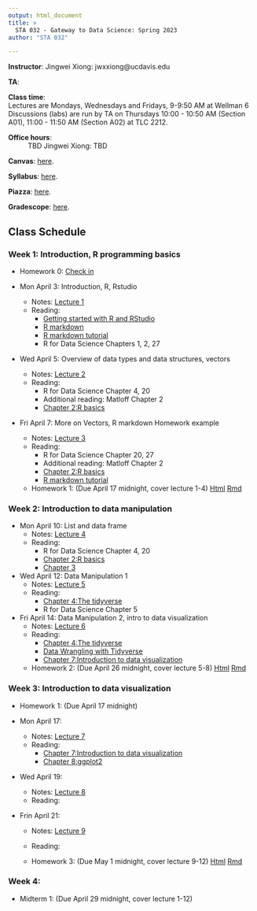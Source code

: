 ```yaml
---
output: html_document
title: >
  STA 032 - Gateway to Data Science: Spring 2023
author: "STA 032"

---
```


**Instructor**: Jingwei Xiong: jwxxiong@ucdavis.edu

**TA**: 

**Class time**:   
Lectures are Mondays, Wednesdays and Fridays, 9-9:50 AM at Wellman 6  
Discussions (labs) are run by TA on Thursdays 10:00 - 10:50 AM (Section A01), 11:00 - 11:50 AM (Section A02) at TLC 2212.

**Office hours**:  
: TBD
Jingwei Xiong: TBD

**Canvas**: [here](https://canvas.ucdavis.edu/courses/784688).

**Syllabus**: [here](https://xjw1001001.github.io/syllabus/syllabus.html).

**Piazza**: [here](https://canvas.ucdavis.edu/courses/784688/external_tools/12776).

**Gradescope**: [here](https://www.gradescope.com/courses/524102).

<!-- your comment 
**Textbooks**:
There are three optional textbooks. They are all available online and are free. 

1. R for Data Science by Hadley Wickham and Garrett Grolemund. 1st Edition, 2017. Available [here](https://r4ds.had.co.nz/index.html).
2. Statistics for Engineers and Scientists, Fifth Edition}, William Navidi.  Older versions will be fine.)
3. OpenIntro Statistics by David Diez, Mine Cetinkaya-Rundel and Christopher Barr. 4th Edition, 2019. Available [here](https://www.openintro.org/book/os/).

-->

## Class Schedule

### Week 1: Introduction, R programming basics
- Homework 0: [Check in](https://canvas.ucdavis.edu/courses/784688/assignments/1035051)

- Mon April 3: Introduction, R, Rstudio
  - Notes: [Lecture 1](https://xjw1001001.github.io/lecture/Lecture 1/lecture1.html)
  - Reading: 
    - [Getting started with R and RStudio](http://rafalab.dfci.harvard.edu/dsbook/getting-started.html)
    - [R markdown](http://rafalab.dfci.harvard.edu/dsbook/reproducible-projects-with-rstudio-and-r-markdown.html#r-markdown)
    - [R markdown tutorial](https://rmarkdown.rstudio.com/lesson-1.html)
    - R for Data Science Chapters 1, 2, 27


- Wed April 5: Overview of data types and data structures, vectors
  - Notes: [Lecture 2](https://xjw1001001.github.io/lecture/Lecture 2/lecture2.html)
  - Reading: 
    - R for Data Science Chapter 4, 20
    - Additional reading: Matloff Chapter 2
    - [Chapter 2:R basics](http://rafalab.dfci.harvard.edu/dsbook/r-basics.html)

- Fri April 7: More on Vectors, R markdown Homework example
  - Notes: [Lecture 3](https://xjw1001001.github.io/lecture/Lecture 3/lecture3.html)
  - Reading: 
    - R for Data Science Chapter 20, 27
    - Additional reading: Matloff Chapter 2
    - [Chapter 2:R basics](http://rafalab.dfci.harvard.edu/dsbook/r-basics.html)
    - [R markdown tutorial](https://rmarkdown.rstudio.com/lesson-1.html)
  - Homework 1: (Due April 17 midnight, cover lecture 1-4) [Html](https://xjw1001001.github.io/homework/homework1/HW1.html) [Rmd](https://xjw1001001.github.io/homework/homework1/HW1.Rmd)
    
### Week 2: Introduction to data manipulation

- Mon April 10: List and data frame
  - Notes: [Lecture 4](https://xjw1001001.github.io/lecture/Lecture 4/lecture4.html)
  - Reading: 
    - R for Data Science Chapter 4, 20
    - [Chapter 2:R basics](http://rafalab.dfci.harvard.edu/dsbook/r-basics.html)
    - [Chapter 3](http://rafalab.dfci.harvard.edu/dsbook/programming-basics.html)
    

- Wed April 12: Data Manipulation 1
  - Notes: [Lecture 5](https://xjw1001001.github.io/lecture/Lecture 5/lecture5.html)
  - Reading: 
    - [Chapter 4:The tidyverse](http://rafalab.dfci.harvard.edu/dsbook/tidyverse.html)
    - R for Data Science Chapter 5

- Fri April 14: Data Manipulation 2, intro to data visualization
  - Notes: [Lecture 6](https://xjw1001001.github.io/lecture/Lecture 6/lecture6.html)
  - Reading: 
    - [Chapter 4:The tidyverse](http://rafalab.dfci.harvard.edu/dsbook/tidyverse.html)
    - [Data Wrangling with Tidyverse](https://hbctraining.github.io/Intro-to-R/lessons/tidyverse_data_wrangling.html)
    - [Chapter 7:Introduction to data visualization](http://rafalab.dfci.harvard.edu/dsbook/introduction-to-data-visualization.html)

  - Homework 2: (Due April 26 midnight, cover lecture 5-8) [Html](https://xjw1001001.github.io/homework/homework2/HW2.html) [Rmd](https://xjw1001001.github.io/homework/homework2/HW2.Rmd)
  
### Week 3: Introduction to data visualization
- Homework 1: (Due April 17 midnight)

- Mon April 17: 
  - Notes: [Lecture 7](https://xjw1001001.github.io/lecture/Lecture 7/lecture7.html)
  - Reading: 
    - [Chapter 7:Introduction to data visualization](http://rafalab.dfci.harvard.edu/dsbook/introduction-to-data-visualization.html)
    - [Chapter 8:ggplot2](http://rafalab.dfci.harvard.edu/dsbook/ggplot2.html)

    
- Wed April 19: 
  - Notes: [Lecture 8](https://xjw1001001.github.io/lecture/Lecture 8/lecture8.html)
  - Reading: 

- Frin April 21: 
  - Notes: [Lecture 9](https://xjw1001001.github.io/lecture/Lecture 9/lecture9.html)
  - Reading: 

  - Homework 3: (Due May 1 midnight, cover lecture 9-12) [Html](https://xjw1001001.github.io/homework/homework3/HW3.html) [Rmd](https://xjw1001001.github.io/homework/homework3/HW3.Rmd)

### Week 4:


  - Midterm 1: (Due April 29 midnight, cover lecture 1-12) 
  
  

  
<!-- your comment 


- Wed April 5: Overview of data types and data structures, vectors
  - Notes: [Lecture 2](https://xhtai.github.io/statdatasci/lectures/lecture2/lecture2.html)
  - Reading: 
    - R for Data Science Chapter 4, 20
    - Additional reading: Matloff Chapter 2

- Fri April 7: Overview of data types and data structures, vectors
  - Notes: [Lecture 3](https://xhtai.github.io/statdatasci/lectures/lecture2/lecture2.html)
  - Reading: 
    - R for Data Science Chapter 4, 20
    - Additional reading: Matloff Chapter 2

### Week 3: Introduction to data visualization
- Mon April 3: Introduction and R Basics
  - Notes: [Lecture 1](https://xhtai.github.io/statdatasci/lectures/lecture1/lecture1.html)
  - Reading: 
    - R for Data Science Chapters 1, 2, 27

- Wed April 5: Overview of data types and data structures, vectors
  - Notes: [Lecture 2](https://xhtai.github.io/statdatasci/lectures/lecture2/lecture2.html)
  - Reading: 
    - R for Data Science Chapter 4, 20
    - Additional reading: Matloff Chapter 2

- Fri April 7: Overview of data types and data structures, vectors
  - Notes: [Lecture 3](https://xhtai.github.io/statdatasci/lectures/lecture2/lecture2.html)
  - Reading: 
    - R for Data Science Chapter 4, 20
    - Additional reading: Matloff Chapter 2

### Week 4: Data visualization tools, Descriptive statistics


### Week 5: Data visualization tools, Descriptive statistics



### Week 2: Overview of data types
- Mon Sept 26: More on vectors, arrays
  - Notes: [Lecture 3](https://xhtai.github.io/statdatasci/lectures/lecture3/lecture3.html)
  - Reading: 
    - R for Data Science Chapter 20
    - Additional reading: Matloff Chapter 3
  
- Wed Sept 28: Arrays, matrices, lists
  - Notes: [Lecture 4](https://xhtai.github.io/statdatasci/lectures/lecture4/lecture4.html)
  - Reading: 
    - R for Data Science Chapter 20 
    - Additional reading: Matloff Chapters 3, 4 

- Fri Sept 30: Lists, data frames, exploratory data analysis
  - Notes: [Lecture 5](https://xhtai.github.io/statdatasci/lectures/lecture5/lecture5.html)
  - Reading: 
    - Additional reading: Matloff Chapter 5
  - Homework 1: [Html](https://xhtai.github.io/statdatasci/homework/homework1/HW1.html) [Rmd](https://xhtai.github.io/statdatasci/homework/homework1/HW1.Rmd)
  
  
  
### Week 3: Data manipulation and data visualization tools
- Mon Oct 3: Exploratory data analysis, data manipulation tools 
  - Notes: [Lecture 6](https://xhtai.github.io/statdatasci/lectures/lecture6/lecture6.html)
  - Reading: 
    - R for Data Science Chapter 5

- Wed Oct 5: Data manipulation and visualization tools 
  - Notes: [Lecture 7](https://xhtai.github.io/statdatasci/lectures/lecture7/lecture7.html)
  - Reading: 
    - R for Data Science Chapter 3 

- Fri Oct 7: Data visualization tools 
  - Notes: [Lecture 8](https://xhtai.github.io/statdatasci/lectures/lecture8/lecture8.html)
  - Reading: 
    - R for Data Science Chapter 3 
  - Homework 2: [Html](https://xhtai.github.io/statdatasci/homework/homework2/HW2.html) [Rmd](https://xhtai.github.io/statdatasci/homework/homework2/HW2.Rmd)
  

### Week 4: Data visualization tools, Descriptive statistics
- Mon Oct 10: Data visualization tools, descriptive statistics 
  - Notes: [Lecture 9](https://xhtai.github.io/statdatasci/lectures/lecture9/lecture9.html)
  - Reading: 
    - Open Intro Statistics Chapter 1

- Wed Oct 12: Describing numerical distributions
  - Notes: [Lecture 10](https://xhtai.github.io/statdatasci/lectures/lecture10/lecture10.html)
  - Reading: 
    - Open Intro Statistics Chapter 2 

- Fri Oct 14: Numerical and categorical data 
  - Notes: [Lecture 11](https://xhtai.github.io/statdatasci/lectures/lecture11/lecture11.html)
  - Reading: 
    - R for Data Science Chapter 7
  - Homework 3: [Html](https://xhtai.github.io/statdatasci/homework/homework3/HW3.html) [Rmd](https://xhtai.github.io/statdatasci/homework/homework3/HW3.Rmd)
  

### Week 5: Descriptive statistics
- Mon Oct 17: Numerical and categorical data
  - Notes: [Lecture 12](https://xhtai.github.io/statdatasci/lectures/lecture12/lecture12.html)
  
- Wed Oct 19: Review

- Fri Oct 21: Midterm 1

### Week 6: Introduction to probability
- Mon Oct 24: Introduction to probability 
  - Notes: [Lecture 13](https://xhtai.github.io/statdatasci/lectures/lecture13/lecture13.html)
  - Reading: 
    - Open Intro Statistics Chapter 3.1
  
- Wed Oct 26: Conditional, marginal and joint probability; Bayes' Theorem
  - Notes: [Lecture 14](https://xhtai.github.io/statdatasci/lectures/lecture14/lecture14.html)
  - Reading: 
    - Open Intro Statistics Chapter 3.2

- Fri Oct 28: Random variables and common distributions
  - Notes: [Lecture 15](https://xhtai.github.io/statdatasci/lectures/lecture15/lecture15.html)
  - Reading: 
    - Open Intro Statistics Chapter 3.4, 3.5
  - Homework 4: [Html](https://xhtai.github.io/statdatasci/homework/homework4/HW4.html) [Pdf](https://xhtai.github.io/statdatasci/homework/homework4/HW4.pdf)
  
### Week 7: Common distributions
- Mon Oct 31: Bernoulli and binomial distribution
  - Notes: [Lecture 16](https://xhtai.github.io/statdatasci/lectures/lecture16/lecture16.html)
  - Reading: 
    - Open Intro Statistics Chapter 4.3
  
- Wed Nov 2: Binomial and Poisson distribution
  - Notes: [Lecture 17](https://xhtai.github.io/statdatasci/lectures/lecture17/lecture17.html)
  - Reading:
    - Open Intro Statistics Chapter 4.5

- Fri Nov 4: Poisson and Normal distribution
  - Notes: [Lecture 18](https://xhtai.github.io/statdatasci/lectures/lecture18/lecture18.html)
  - Reading: 
    - Open Intro Statistics Chapter 4.1
  - Homework 5: [Html](https://xhtai.github.io/statdatasci/homework/homework5/HW5.html) [Pdf](https://xhtai.github.io/statdatasci/homework/homework5/HW5.pdf) [Rmd](https://xhtai.github.io/statdatasci/homework/homework5/HW5.Rmd)

### Week 8: Normal distribution, sampling distributions 
- Mon Nov 7: Normal distribution, sampling distributions
  - Notes: [Lecture 19](https://xhtai.github.io/statdatasci/lectures/lecture19/lecture19.html)
  - Reading: 
    - Open Intro Statistics Chapter 5.1 
  
- Wed Nov 9: Sampling distribution of sample mean and proportion
  - Notes: [Lecture 20](https://xhtai.github.io/statdatasci/lectures/lecture20/lecture20.html)

- Fri Nov 11: Veterans Day

### Week 9: Confidence intervals 
- Mon Nov 14: Introduction to confidence intervals 
  - Notes: [Lecture 21](https://xhtai.github.io/statdatasci/lectures/lecture21/lecture21.html)
  - Reading:
    - Open Intro Statistics Chapter 5.2 
  - Homework 6: [Html](https://xhtai.github.io/statdatasci/homework/homework6/HW6.html) [Pdf](https://xhtai.github.io/statdatasci/homework/homework6/HW6.pdf) [Rmd](https://xhtai.github.io/statdatasci/homework/homework6/HW6.Rmd)
- Wed Nov 16: Review
- Fri Nov 18: Midterm 2

### Week 10: Confidence intervals 
- Mon Nov 21: Confidence intervals for population mean and proportion 
  - Notes: [Lecture 22](https://xhtai.github.io/statdatasci/lectures/lecture22/lecture22.html)
  - Reading:
    - Open Intro Statistics Chapter 7.1.1-7.1.4
- Wed Nov 23, Fri Nov 25: Thanksgiving 

### Week 11: Hypothesis testing 
- Mon Nov 28: Hypothesis testing framework and errors 
  - Notes: [Lecture 23](https://xhtai.github.io/statdatasci/lectures/lecture23/lecture23.html)
  - Reading:
    - Open Intro Statistics Chapter 5.3
  - Homework 7: [Html](https://xhtai.github.io/statdatasci/homework/homework7/HW7.html) [Pdf](https://xhtai.github.io/statdatasci/homework/homework7/HW7.pdf) [Rmd](https://xhtai.github.io/statdatasci/homework/homework7/HW7.Rmd)
- Wed Nov 30: Hypothesis testing for population mean and proportion 
  - Notes: [Lecture 24](https://xhtai.github.io/statdatasci/lectures/lecture24/lecture24.html)
  - Reading:
    - Open Intro Statistics Chapter 6.1
- Fri Dec 2: Confidence intervals and one-sided tests 
  - Notes: [Lecture 25](https://xhtai.github.io/statdatasci/lectures/lecture25/lecture25.html)

-->



<!-- your comment

---

## Vocabulary of statistics

* A **subject**: A person, place or thing from which we collect data.

* A **population**: The collection of all subjects of interest.

* A **sample**: A subset of the population, from which we have collected data

> **Sample size**: number of subjects in a sample

* A **variable**: A characteristic of a subject

---

### Examples in datasets

.panelset[
.panel[.panel-name[murders]

For the `murders` dataset in `dslabs` package, we take a sample of 3 states:

```r
library(dslabs)
head(murders, 3)
```

* **subject** is one US state. 
* **population** is ALL US state. 
* **sample** is Alabama, Alaska, Arizona for this small sample presented here.
* **variable** include: region, population, total (murders)

]
.panel[.panel-name[heights help page]

For the `heights` dataset in `dslabs` package, we use help to get information of `heights` dataset

```r
?heights
```

* Self-Reported Heights

> Description: Self-reported heights in inches for males and females.

>Usage: data(heights)

>Format: An object of class "data.frame".

>Details:sex. Male or Female.

> height. Height in inches.

]

.panel[.panel-name[heights]

```r
head(heights, 3)
# Here we have 1050 observations
dim(heights)
```

So for this dataset:

* **subject** is one student (possibly in some school). 
* **population** is all students inside that school. 
* **sample** is the 1050 students inside the dataset.
* **variable** include: sex, height
]
.panel[.panel-name[Sample VS population]

* Sample is a subgroup of population!

* Ideally, a sample should be **representative** of the population.

```r
#knitr::include_graphics("img/sample-size-definition.png")
```

]
]

---

## Terminology: Number of variables involved

- **Univariate** data analysis: distribution of single variable

- **Bivariate** data analysis: relationship between two variables

- **Multivariate** data analysis: relationship between many variables at once, usually focusing on the relationship between two while conditioning for others

---

### Type of variables

In statistics, different types of variables are analyzed in different ways.

.panelset[
.panel[.panel-name[Concepts]

* The four main types are: 

* **Categorical** variables: (*Not a number*)

    - **Nominmal**: categorical variables with no inherent order. Examples: gender, ethnicity, and religion.
    
    > All genders, ethnicity, religions are equal!
    
    - **Ordinal**: categorical variables with a natural order or ranking. Examples: education level (e.g., high school, college, graduate school)
    
* **Numerical** variables: (*Numbers*)
    
    - **Continuous**: Numbers can take any value
    
    - **Discrete**: Numbers can only take on a *finite* or *countably infinite set* of possible values

]
.panel[.panel-name[murders]

In murders dataset:

```r
head(murders, 3)
```

* abb, region are categorical; nominal

* population and total are numeric; discrete

]

.panel[.panel-name[heights]

```r
head(heights)
```


* sex is categorical; nominal

* height is numeric; continuous

  - Though here it seems to only include integer values.

]
.panel[.panel-name[Small quiz]

What are the types of these variables?

- Number of people in each class

- Letter grades

- Shape of leaf

- Zip code: (95618 for Davis, 95776 for Woodland)

- Heights of newborn babies
]

.panel[.panel-name[solution]
- Number of people in each class **discrete**

- Letter grades **ordinal**

- Shape of leaf **nominal**

- Zip code: (95618 for Davis, 95776 for Woodland) **nominal**

- Heights of newborn babies **continuous**
]
]
---


-->


